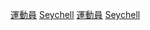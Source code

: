 {{Commons cat|Sportspeople from Seychellois}}

[[Category:塞舌尔人|運動員]]
[[Category:各國運動員|Seychell]]
[[Category:塞舌爾體育|運動員]]
[[Category:非洲運動員|Seychell]]